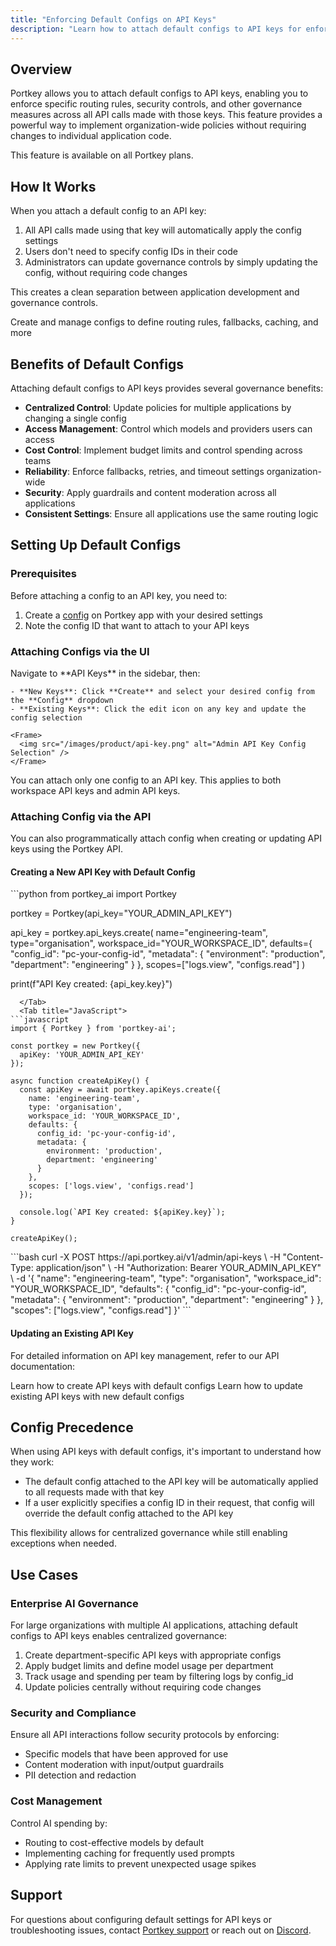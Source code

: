 ```yaml
---
title: "Enforcing Default Configs on API Keys"
description: "Learn how to attach default configs to API keys for enforcing governance controls across your organization"
---
```


## Overview

Portkey allows you to attach default configs to API keys, enabling you to enforce specific routing rules, security controls, and other governance measures across all API calls made with those keys. This feature provides a powerful way to implement organization-wide policies without requiring changes to individual application code.

<Info>
  This feature is available on all Portkey plans.
</Info>

## How It Works

When you attach a default config to an API key:

1. All API calls made using that key will automatically apply the config settings
2. Users don't need to specify config IDs in their code
3. Administrators can update governance controls by simply updating the config, without requiring code changes

This creates a clean separation between application development and governance controls.

<Card title="Learn more about Configs" href="/product/ai-gateway/configs">
  Create and manage configs to define routing rules, fallbacks, caching, and more
</Card>

## Benefits of Default Configs

Attaching default configs to API keys provides several governance benefits:

- **Centralized Control**: Update policies for multiple applications by changing a single config
- **Access Management**: Control which models and providers users can access
- **Cost Control**: Implement budget limits and control spending across teams
- **Reliability**: Enforce fallbacks, retries, and timeout settings organization-wide
- **Security**: Apply guardrails and content moderation across all applications
- **Consistent Settings**: Ensure all applications use the same routing logic

## Setting Up Default Configs

### Prerequisites

Before attaching a config to an API key, you need to:

1. Create a [config](/product/ai-gateway/configs) on Portkey app with your desired settings
2. Note the config ID that want to attach to your API keys

### Attaching Configs via the UI



<Tabs>
  <Tab title="Workspace API Keys">
    Navigate to **API Keys** in the sidebar, then:

    - **New Keys**: Click **Create** and select your desired config from the **Config** dropdown
    - **Existing Keys**: Click the edit icon on any key and update the config selection
  </Tab>
</Tabs>

    <Frame>
      <img src="/images/product/api-key.png" alt="Admin API Key Config Selection" />
    </Frame>

<Note>
  You can attach only one config to an API key. This applies to both workspace API keys and admin API keys.
</Note>

### Attaching Config via the API

You can also programmatically attach config when creating or updating API keys using the Portkey API.

#### Creating a New API Key with Default Config

<Tabs>
  <Tab title="Python">
```python
from portkey_ai import Portkey

portkey = Portkey(api_key="YOUR_ADMIN_API_KEY")

api_key = portkey.api_keys.create(
    name="engineering-team",
    type="organisation",
    workspace_id="YOUR_WORKSPACE_ID",
    defaults={
        "config_id": "pc-your-config-id",
        "metadata": {
            "environment": "production",
            "department": "engineering"
        }
    },
    scopes=["logs.view", "configs.read"]
)

print(f"API Key created: {api_key.key}")
```
  </Tab>
  <Tab title="JavaScript">
```javascript
import { Portkey } from 'portkey-ai';

const portkey = new Portkey({
  apiKey: 'YOUR_ADMIN_API_KEY'
});

async function createApiKey() {
  const apiKey = await portkey.apiKeys.create({
    name: 'engineering-team',
    type: 'organisation',
    workspace_id: 'YOUR_WORKSPACE_ID',
    defaults: {
      config_id: 'pc-your-config-id',
      metadata: {
        environment: 'production',
        department: 'engineering'
      }
    },
    scopes: ['logs.view', 'configs.read']
  });

  console.log(`API Key created: ${apiKey.key}`);
}

createApiKey();
```
  </Tab>
  <Tab title="cURL">
```bash
curl -X POST https://api.portkey.ai/v1/admin/api-keys \
  -H "Content-Type: application/json" \
  -H "Authorization: Bearer YOUR_ADMIN_API_KEY" \
  -d '{
    "name": "engineering-team",
    "type": "organisation",
    "workspace_id": "YOUR_WORKSPACE_ID",
    "defaults": {
      "config_id": "pc-your-config-id",
      "metadata": {
        "environment": "production",
        "department": "engineering"
      }
    },
    "scopes": ["logs.view", "configs.read"]
  }'
```
  </Tab>
</Tabs>

#### Updating an Existing API Key

For detailed information on API key management, refer to our API documentation:

<Card title="Create API Key" href="/api-reference/admin-api/control-plane/api-keys/create-api-key">
  Learn how to create API keys with default configs
</Card>

<Card title="Update API Key" href="/api-reference/admin-api/control-plane/api-keys/update-api-key">
  Learn how to update existing API keys with new default configs
</Card>

## Config Precedence

When using API keys with default configs, it's important to understand how they work:

- The default config attached to the API key will be automatically applied to all requests made with that key
- If a user explicitly specifies a config ID in their request, that config will override the default config attached to the API key

This flexibility allows for centralized governance while still enabling exceptions when needed.

## Use Cases

### Enterprise AI Governance

For large organizations with multiple AI applications, attaching default configs to API keys enables centralized governance:

1. Create department-specific API keys with appropriate configs
2. Apply budget limits and define model usage per department
3. Track usage and spending per team by filtering logs by config_id
4. Update policies centrally without requiring code changes

### Security and Compliance

Ensure all API interactions follow security protocols by enforcing:

- Specific models that have been approved for use
- Content moderation with input/output guardrails
- PII detection and redaction

### Cost Management

Control AI spending by:

- Routing to cost-effective models by default
- Implementing caching for frequently used prompts
- Applying rate limits to prevent unexpected usage spikes

## Support

For questions about configuring default settings for API keys or troubleshooting issues, contact [Portkey support](mailto:support@portkey.ai) or reach out on [Discord](https://portkey.sh/reddit-discord).

